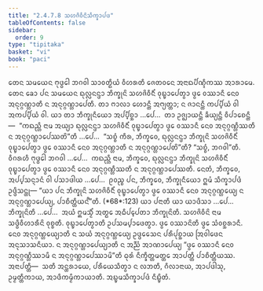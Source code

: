 ```yaml
---
title: "2.4.7.8 ᩈᩉᨩᩦᩅᩥᨶᩦᩈᩥᨠ᩠ᨡᩣᨸᨴ"
tableOfContents: false
sidebar:
  order: 9
type: "tipitaka"
basket: "vi"
book: "paci"
---
```



<DynamicBreadcrumb />

<Division number="1107" book="paci">

<Paragraph number="3269" book="paci">
ᨲᩮᨶ ᩈᨾᨿᩮᨶ ᨻᩩᨴ᩠ᨵᩮᩤ ᨽᨣᩅᩤ ᩈᩣᩅᨲ᩠ᨳᩥᨿᩴ ᩅᩥᩉᩁᨲᩥ ᨩᩮᨲᩅᨶᩮ ᩋᨶᩣᨳᨸᩥᨱ᩠ᨯᩥᨠᩔ ᩋᩣᩁᩣᨾᩮ. ᨲᩮᨶ ᨡᩮᩣ ᨸᨶ ᩈᨾᨿᩮᨶ ᨳᩩᩃᩖᨶᨶ᩠ᨴᩣ ᨽᩥᨠ᩠ᨡᩩᨶᩦ ᩈᩉᨩᩦᩅᩥᨶᩥᩴ ᩅᩩᨭ᩠ᨮᩣᨸᩮᨲ᩠ᩅᩣ ᨴ᩠ᩅᩮ ᩅᩔᩣᨶᩥ ᨶᩮᩅ ᩋᨶᩩᨣ᩠ᨣᨱ᩠ᩉᩣᨲᩥ ᨶ ᩋᨶᩩᨣ᩠ᨣᨱ᩠ᩉᩣᨸᩮᨲᩥ. ᨲᩣ ᨻᩣᩃᩣ ᩉᩮᩣᨶ᩠ᨲᩥ ᩋᨻ᩠ᨿᨲ᩠ᨲᩣ; ᨶ ᨩᩣᨶᨶ᩠ᨲᩥ ᨠᨸ᩠ᨸᩥᨿᩴ ᩅᩤ ᩋᨠᨸ᩠ᨸᩥᨿᩴ ᩅᩤ.
</Paragraph>

<Paragraph number="3270" book="paci">
ᨿᩣ ᨲᩣ ᨽᩥᨠ᩠ᨡᩩᨶᩥᨿᩮᩣ ᩋᨸ᩠ᨸᩥᨧ᩠ᨨᩣ …ᨸᩮ…  ᨲᩣ ᩏᨩ᩠ᨫᩣᨿᨶ᩠ᨲᩥ ᨡᩥᨿ᩠ᨿᨶ᩠ᨲᩥ ᩅᩥᨸᩣᨧᩮᨶ᩠ᨲᩥ—  “ᨠᨳᨬ᩠ᩉᩥ ᨶᩣᨾ ᩋᨿ᩠ᨿᩣ ᨳᩩᩃᩖᨶᨶ᩠ᨴᩣ ᩈᩉᨩᩦᩅᩥᨶᩥᩴ ᩅᩩᨭ᩠ᨮᩣᨸᩮᨲ᩠ᩅᩣ ᨴ᩠ᩅᩮ ᩅᩔᩣᨶᩥ ᨶᩮᩅ ᩋᨶᩩᨣ᩠ᨣᨱ᩠ᩉᩥᩔᨲᩥ ᨶ ᩋᨶᩩᨣ᩠ᨣᨱ᩠ᩉᩣᨸᩮᩔᨲᩦ”ᨲᩥ …ᨸᩮ…  “ᩈᨧ᩠ᨧᩴ ᨠᩥᩁ, ᨽᩥᨠ᩠ᨡᩅᩮ, ᨳᩩᩃᩖᨶᨶ᩠ᨴᩣ ᨽᩥᨠ᩠ᨡᩩᨶᩦ ᩈᩉᨩᩦᩅᩥᨶᩥᩴ ᩅᩩᨭ᩠ᨮᩣᨸᩮᨲ᩠ᩅᩣ ᨴ᩠ᩅᩮ ᩅᩔᩣᨶᩥ ᨶᩮᩅ ᩋᨶᩩᨣ᩠ᨣᨱ᩠ᩉᩣᨲᩥ ᨶ ᩋᨶᩩᨣ᩠ᨣᨱ᩠ᩉᩣᨸᩮᨲᩦ”ᨲᩥ? “ᩈᨧ᩠ᨧᩴ, ᨽᨣᩅᩤ”ᨲᩥ. ᩅᩥᨣᩁᩉᩥ ᨻᩩᨴ᩠ᨵᩮᩤ ᨽᨣᩅᩤ …ᨸᩮ…  ᨠᨳᨬ᩠ᩉᩥ ᨶᩣᨾ, ᨽᩥᨠ᩠ᨡᩅᩮ, ᨳᩩᩃᩖᨶᨶ᩠ᨴᩣ ᨽᩥᨠ᩠ᨡᩩᨶᩦ ᩈᩉᨩᩦᩅᩥᨶᩥᩴ ᩅᩩᨭ᩠ᨮᩣᨸᩮᨲ᩠ᩅᩣ ᨴ᩠ᩅᩮ ᩅᩔᩣᨶᩥ ᨶᩮᩅ ᩋᨶᩩᨣ᩠ᨣᨱ᩠ᩉᩥᩔᨲᩥ ᨶ ᩋᨶᩩᨣ᩠ᨣᨱ᩠ᩉᩣᨸᩮᩔᨲᩥ. ᨶᩮᨲᩴ, ᨽᩥᨠ᩠ᨡᩅᩮ, ᩋᨸ᩠ᨸᩈᨶ᩠ᨶᩣᨶᩴ ᩅᩤ ᨸᩈᩣᨴᩤᨿ …ᨸᩮ…  ᩑᩅᨬ᩠ᨧ ᨸᨶ, ᨽᩥᨠ᩠ᨡᩅᩮ, ᨽᩥᨠ᩠ᨡᩩᨶᩥᨿᩮᩣ ᩍᨾᩴ ᩈᩥᨠ᩠ᨡᩣᨸᨴᩴ ᩏᨴ᩠ᨴᩥᩈᨶ᩠ᨲᩩ—
</Paragraph>

</Division>
<Division number="1108" book="paci">

<Paragraph number="3271" book="paci">
<Emphasis>“ᨿᩣ ᨸᨶ ᨽᩥᨠ᩠ᨡᩩᨶᩦ ᩈᩉᨩᩦᩅᩥᨶᩥᩴ ᩅᩩᨭ᩠ᨮᩣᨸᩮᨲ᩠ᩅᩣ ᨴ᩠ᩅᩮ ᩅᩔᩣᨶᩥ ᨶᩮᩅ ᩋᨶᩩᨣ᩠ᨣᨱ᩠ᩉᩮᨿ᩠ᨿ ᨶ ᩋᨶᩩᨣ᩠ᨣᨱ᩠ᩉᩣᨸᩮᨿ᩠ᨿ, ᨸᩣᨧᩥᨲ᩠ᨲᩥᨿᨶ᩺”</Emphasis>ᨲᩥ. (*68*:<Emphasis>123</Emphasis>)
</Paragraph>

</Division>
<Division number="1109" book="paci">

<Paragraph number="3272" book="paci">
<Emphasis>ᨿᩣ ᨸᨶᩣ</Emphasis>ᨲᩥ ᨿᩣ ᨿᩣᨴᩥᩈᩣ …ᨸᩮ…  <Emphasis>ᨽᩥᨠ᩠ᨡᩩᨶᩦ</Emphasis>ᨲᩥ …ᨸᩮ…  ᩋᨿᩴ ᩍᨾᩈ᩠ᨾᩥᩴ ᩋᨲ᩠ᨳᩮ ᩋᨵᩥᨸ᩠ᨸᩮᨲᩣ ᨽᩥᨠ᩠ᨡᩩᨶᩦᨲᩥ.
</Paragraph>

<Paragraph number="3273" book="paci">
<Emphasis>ᩈᩉᨩᩦᩅᩥᨶᩦ</Emphasis> ᨶᩣᨾ ᩈᨴ᩠ᨵᩥᩅᩥᩉᩣᩁᩥᨶᩦ ᩅᩩᨧ᩠ᨧᨲᩥ. <Emphasis>ᩅᩩᨭ᩠ᨮᩣᨸᩮᨲ᩠ᩅᩣ</Emphasis>ᨲᩥ ᩏᨸᩈᨾ᩠ᨸᩣᨴᩮᨲ᩠ᩅᩣ. <Emphasis>ᨴ᩠ᩅᩮ ᩅᩔᩣᨶᩦ</Emphasis>ᨲᩥ ᨴ᩠ᩅᩮ ᩈᩴᩅᨧ᩠ᨨᩁᩣᨶᩥ.
</Paragraph>

<Paragraph number="3274" book="paci">
<Emphasis>ᨶᩮᩅ ᩋᨶᩩᨣ᩠ᨣᨱ᩠ᩉᩮᨿ᩠ᨿᩣ</Emphasis>ᨲᩥ ᨶ ᩈᨿᩴ ᩋᨶᩩᨣ᩠ᨣᨱ᩠ᩉᩮᨿ᩠ᨿ ᩏᨴ᩠ᨴᩮᩈᩮᨶ ᨸᩁᩥᨸᩩᨧ᩠ᨨᩣᨿ ᩒᩅᩤᨴᩮᨶ ᩋᨶᩩᩈᩣᩈᨶᩥᨿᩣ.
</Paragraph>

<Paragraph number="3275" book="paci">
<Emphasis>ᨶ ᩋᨶᩩᨣ᩠ᨣᨱ᩠ᩉᩣᨸᩮᨿ᩠ᨿᩣ</Emphasis>ᨲᩥ ᨶ ᩋᨬ᩠ᨬᩴ ᩋᩣᨱᩣᨸᩮᨿ᩠ᨿ “ᨴ᩠ᩅᩮ ᩅᩔᩣᨶᩥ ᨶᩮᩅ ᩋᨶᩩᨣ᩠ᨣᨱ᩠ᩉᩥᩔᩣᨾᩥ ᨶ ᩋᨶᩩᨣ᩠ᨣᨱ᩠ᩉᩣᨸᩮᩔᩣᨾᩦ”ᨲᩥ ᨵᩩᩁᩴ ᨶᩥᨠ᩠ᨡᩥᨲ᩠ᨲᨾᨲ᩠ᨲᩮ ᩋᩣᨸᨲ᩠ᨲᩥ ᨸᩣᨧᩥᨲ᩠ᨲᩥᨿᩔ.
</Paragraph>

</Division>
<Division number="1110" book="paci">

<Paragraph number="3276" book="paci">
ᩋᨶᩣᨸᨲ᩠ᨲᩥ—  ᩈᨲᩥ ᩋᨶ᩠ᨲᩁᩣᨿᩮ, ᨸᩁᩥᨿᩮᩈᩥᨲ᩠ᩅᩣ ᨶ ᩃᨽᨲᩥ, ᨣᩥᩃᩣᨶᩣᨿ, ᩋᩣᨸᨴᩤᩈᩩ, ᩏᨾ᩠ᨾᨲ᩠ᨲᩥᨠᩣᨿ, ᩋᩣᨴᩥᨠᨾ᩠ᨾᩥᨠᩣᨿᩣᨲᩥ.

</Paragraph>
</Division>

<Paragraph number="3277" type="center" book="paci">
ᩋᨭ᩠ᨮᨾᩈᩥᨠ᩠ᨡᩣᨸᨴᩴ ᨶᩥᨭ᩠ᨮᩥᨲᩴ.
</Paragraph>